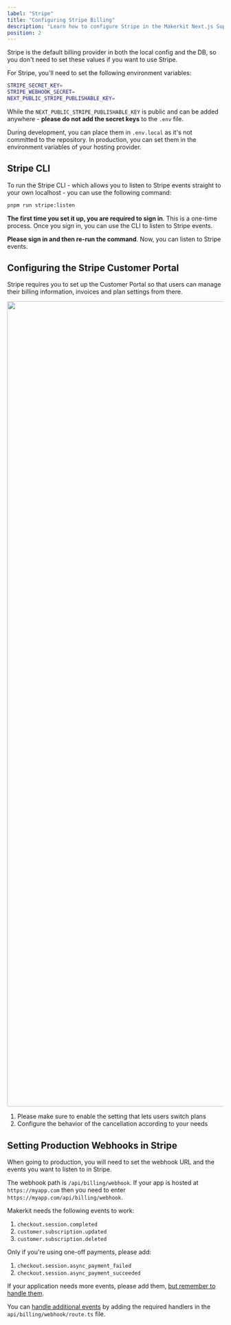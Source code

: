 ```yaml
---
label: "Stripe"
title: "Configuring Stripe Billing"
description: "Learn how to configure Stripe in the Makerkit Next.js Supabase SaaS Kit"
position: 2
---
```


Stripe is the default billing provider in both the local config and the DB, so you don't need to set these values if you want to use Stripe.

For Stripe, you'll need to set the following environment variables:

```bash
STRIPE_SECRET_KEY=
STRIPE_WEBHOOK_SECRET=
NEXT_PUBLIC_STRIPE_PUBLISHABLE_KEY=
```

While the `NEXT_PUBLIC_STRIPE_PUBLISHABLE_KEY` is public and can be added anywhere - **please do not add the secret keys** to the `.env` file.

During development, you can place them in `.env.local` as it's not committed to the repository. In production, you can set them in the environment variables of your hosting provider.

## Stripe CLI

To run the Stripe CLI - which allows you to listen to Stripe events straight to your own localhost - you can use the following command:

```bash
pnpm run stripe:listen
```

**The first time you set it up, you are required to sign in**. This is a one-time process. Once you sign in, you can use the CLI to listen to Stripe events.

**Please sign in and then re-run the command**. Now, you can listen to Stripe events.

## Configuring the Stripe Customer Portal

Stripe requires you to set up the Customer Portal so that users can manage their billing information, invoices and plan settings from there.

<Image src='/assets/images/docs/stripe-customer-portal.webp' width="2712" height="1870" />

1. Please make sure to enable the setting that lets users switch plans
2. Configure the behavior of the cancellation according to your needs

## Setting Production Webhooks in Stripe

When going to production, you will need to set the webhook URL and the events you want to listen to in Stripe.

The webhook path is `/api/billing/webhook`. If your app is hosted at `https://myapp.com` then you need to enter `https://myapp.com/api/billing/webhook`.

Makerkit needs the following events to work:

1. `checkout.session.completed`
2. `customer.subscription.updated`
3. `customer.subscription.deleted`

Only if you're using one-off payments, please add:

1. `checkout.session.async_payment_failed`
2. `checkout.session.async_payment_succeeded`

If your application needs more events, please add them, [but remember to handle them](billing-webhooks).

You can [handle additional events](billing-webhooks) by adding the required handlers in the `api/billing/webhook/route.ts` file.